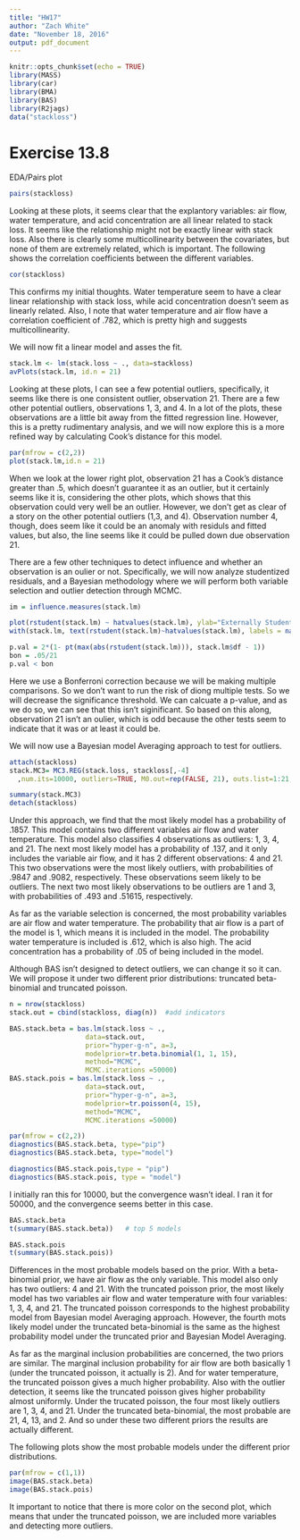 ```yaml
---
title: "HW17"
author: "Zach White"
date: "November 18, 2016"
output: pdf_document
---
```


```r
knitr::opts_chunk$set(echo = TRUE)
library(MASS)
library(car)
library(BMA)
library(BAS)
library(R2jags)
data("stackloss")
```

# Exercise 13.8

EDA/Pairs plot

```r
pairs(stackloss) 
```

Looking at these plots, it seems clear that the explantory variables: air flow, water temperature, and acid concentration are all linear related to stack loss.  It seems like the relationship might not be exactly linear with stack loss.  Also there is clearly some multicollinearity between the covariates, but none of them are extremely related, which is important.  The following shows the correlation coefficients between the different variables.

```r
cor(stackloss)
```

This confirms my initial thoughts.  Water temperature seem to have a clear linear relationship with stack loss, while acid concentration doesn't seem as linearly related.  Also, I note that water temperature and air flow have a correlation coefficient of .782, which is pretty high and suggests multicollinearity.

We will now fit a linear model and asses the fit.

```r
stack.lm <- lm(stack.loss ~ ., data=stackloss)
avPlots(stack.lm, id.n = 21)
```

Looking at these plots, I can see a few potential outliers, specifically, it seems like there is one consistent outlier, observation 21.  There are a few other potential outliers, observations 1, 3, and 4.  In a lot of the plots, these observations are a little bit away from the fitted regression line.  However, this is a pretty rudimentary analysis, and we will now explore this is a more refined way by calculating Cook's distance for this model.

```r
par(mfrow = c(2,2))
plot(stack.lm,id.n = 21)
```
When we look at the lower right plot, observation 21 has a Cook's distance greater than .5, which doesn't guarantee it as an outlier, but it certainly seems like it is, considering the other plots, which shows that this observation could very well be an outlier.  However, we don't get as clear of a story on the other potential outliers (1,3, and 4).  Observation number 4, though, does seem like it could be an anomaly with residuls and fitted values, but also, the line seems like it could be pulled down due observation 21.

There are a few other techniques to detect influence and whether an observation is an oulier or not.  Specifically, we will now analyze studentized residuals, and a Bayesian methodology where we will perform both variable selection and outlier detection through MCMC.

```r
im = influence.measures(stack.lm)

plot(rstudent(stack.lm) ~ hatvalues(stack.lm), ylab="Externally Studentized Residual", xlab="Leverage", xlim = c(0,.43))
with(stack.lm, text(rstudent(stack.lm)~hatvalues(stack.lm), labels = names(rstudent(stack.lm)), pos = 4))

p.val = 2*(1- pt(max(abs(rstudent(stack.lm))), stack.lm$df - 1))
bon = .05/21
p.val < bon

```

Here we use a Bonferroni correction because we will be making multiple comparisons.  So we don't want to run the risk of diong multiple tests.  So we will decrease the significance threshold.  We can calcuate a p-value, and as we do so, we can see that this isn't siginificant.  So based on this along, observation 21 isn't an oulier, which is odd because the other tests seem to indicate that it was or at least it could be.

We will now use a Bayesian model Averaging approach to test for outliers.

```r

attach(stackloss)
stack.MC3= MC3.REG(stack.loss, stackloss[,-4]
  ,num.its=10000, outliers=TRUE, M0.out=rep(FALSE, 21), outs.list=1:21, M0.var=rep(TRUE, 3))

summary(stack.MC3)
detach(stackloss)
```

Under this approach, we find that the most likely model has a probability of .1857.  This model contains two different variables air flow and water temperature.  This model also classifies 4 observations as outliers: 1, 3, 4, and 21.  The next most likely model has a probability of .137, and it only includes the variable air flow, and it has 2 different observations: 4 and 21.  This two observations were the most likely outliers, with probabilities of .9847 and .9082, respectively.  These observations seem likely to be outliers.  The next two most likely observations to be outliers are 1 and 3, with probabilities of .493 and .51615, respectively.  

As far as the variable selection is concerned, the most probability variables are air flow and water temperature.  The probability that air flow is a part of the model is 1, which means it is included in the model.  The probability water temperature is included is .612, which is also high.  The acid concentration has a probability of .05 of being included in the model.

Although BAS isn't designed to detect outliers, we can change it so it can.  We will propose it under two different prior distributions: truncated beta-binomial and truncated poisson. 

```r
n = nrow(stackloss)
stack.out = cbind(stackloss, diag(n))  #add indicators 

BAS.stack.beta = bas.lm(stack.loss ~ ., 
                   data=stack.out,
                   prior="hyper-g-n", a=3,
                   modelprior=tr.beta.binomial(1, 1, 15), 
                   method="MCMC",
                   MCMC.iterations =50000)
BAS.stack.pois = bas.lm(stack.loss ~ ., 
                   data=stack.out,
                   prior="hyper-g-n", a=3,
                   modelprior=tr.poisson(4, 15),
                   method="MCMC",
                   MCMC.iterations =50000)

par(mfrow = c(2,2))
diagnostics(BAS.stack.beta, type="pip")
diagnostics(BAS.stack.beta, type="model")

diagnostics(BAS.stack.pois,type = "pip")
diagnostics(BAS.stack.pois, type = "model")

```

I initially ran this for 10000, but the convergence wasn't ideal.  I ran it for 50000, and the convergence seems better in this case. 

```r
BAS.stack.beta
t(summary(BAS.stack.beta))   # top 5 models

BAS.stack.pois
t(summary(BAS.stack.pois))
```

Differences in the most probable models based on the prior.  With a beta-binomial prior, we have air flow as the only variable.  This model also only has two outliers: 4 and 21.  With the truncated poisson prior, the most likely model has two variables air flow and water temperature with four variables: 1, 3, 4, and 21.  The truncated poisson corresponds to the highest probability model from Bayesian model Averaging approach.  However, the fourth mots likely model under the truncated beta-binomial is the same as the highest probability model under the truncated prior and Bayesian Model Averaging.

As far as the marginal inclusion probabilities are concerned, the two priors are similar.  The marginal inclusion probability for air flow are both basically 1 (under the truncated poisson, it actually is 2).  And for water temperature, the truncated poisson gives a much higher probability.  Also with the outlier detection, it seems like the truncated poisson gives higher probability almost uniformly.  Under the trucated poisson, the four most likely outliers are 1, 3, 4, and 21.  Under the truncated beta-binomial, the most probable are 21, 4, 13, and 2.  And so under these two different priors the results are actually different.  

The following plots show the most probable models under the different prior distributions.

```r
par(mfrow = c(1,1))
image(BAS.stack.beta)
image(BAS.stack.pois)
```

It important to notice that there is more color on the second plot, which means that under the truncated poisson, we are included more variables and detecting more outliers. 
